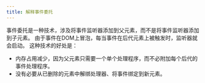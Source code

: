 ```yaml
---
title: 解释事件委托
---
```


事件委托是一种技术，涉及将事件监听器添加到父元素，而不是将事件监听器添加到子元素。 由于事件在DOM上冒泡，每当事件在后代元素上被触发时，监听器就会启动。 这种技术的好处是：

-   内存占用减少，因为父元素只需要一个单个处理程序，而不必附加每个后代的事件处理程序。
-   没有必要从已删除的元素中解绑处理器、将事件绑定到新元素。
